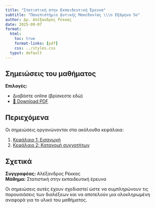 ```yaml
---
title: "Στατιστική στην Εκπαιδευτική Έρευνα"
subtitle: "Πανεπιστήμιο Δυτικής Μακεδονίας \\\n Εξάμηνο 5o"
author: Δρ. Αλέξανδρος Ρέκκας
date: 2025-09-07
format:
  html:
    toc: true
    format-links: [pdf]
    css: ../styles.css
  typst: default
---
```


::: {.content-visible when-format="html"}

# Σημειώσεις του μαθήματος

**Επιλογές:**

- Διαβάστε online (βρίσκεστε εδώ)
- [📄 Download PDF](Εισαγωγή-στην-επιχειρησιακή-έρευνα-Notes.pdf)

## Περιεχόμενα

Οι σημειώσεις οργανώνονται στα ακόλουθα κεφάλαια:

1. [Κεφάλαιο 1: Εισαγωγή](chapter-01.qmd)
2. [Κεφάλαιο 2: Κατανομή συχνοτήτων](chapter-02.qmd)


## Σχετικά

**Συγγραφέας:** Αλέξανδρος Ρέκκας  
**Μάθημα:** Στατιστική στην εκπαιδευτική έρευνα

Οι σημειώσεις αυτές έχουν σχεδιαστεί ώστε να συμπληρώνουν τις παρουσιάσεις των διαλέξεων και να αποτελούν μια
ολοκληρωμένη αναφορά για το υλικό του μαθήματος.

:::
